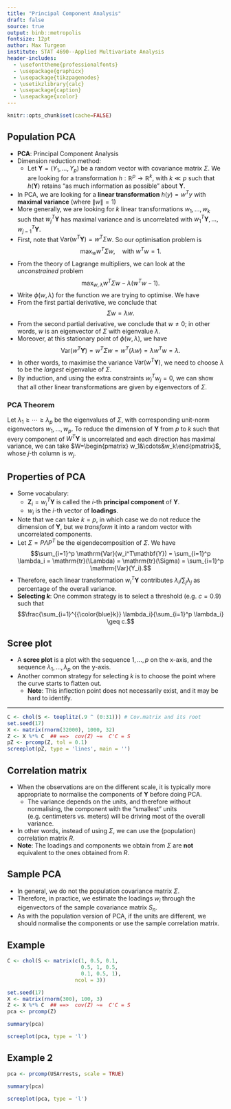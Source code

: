 ```yaml
---
title: "Principal Component Analysis"
draft: false
source: true
output: binb::metropolis
fontsize: 12pt
author: Max Turgeon
institute: STAT 4690--Applied Multivariate Analysis
header-includes:
  - \usefonttheme{professionalfonts}
  - \usepackage{graphicx}
  - \usepackage{tikzpagenodes}
  - \usetikzlibrary{calc}
  - \usepackage{caption}
  - \usepackage{xcolor}
---
```


```r
knitr::opts_chunk$set(cache=FALSE)
```

## Population PCA {.allowframebreaks}

  - **PCA**: Principal Component Analysis
  - Dimension reduction method: 
    + Let $\mathbf{Y} = (Y_1, \ldots, Y_p)$ be a random vector with covariance matrix $\Sigma$. We are looking for a transformation $h: \mathbb{R}^p \to \mathbb{R}^k$, with $k\ll p$ such that $h(\mathbf{Y})$ retains "as much information as possible" about $\mathbf{Y}$.
  - In PCA, we are looking for a **linear transformation** $h(y) = w^Ty$ with **maximal variance** (where $\|w\|=1$)
  - More generally, we are looking for $k$ linear transformations $w_1, \ldots, w_k$ such that $w_j^T\mathbf{Y}$ has maximal variance and is uncorrelated with $w_1^T\mathbf{Y},\ldots,w_{j-1}^T\mathbf{Y}$.
  - First, note that $\mathrm{Var}(w^T\mathbf{Y}) = w^T\Sigma w$. So our optimisation problem is
  $$ \max_w w^T\Sigma w, \quad\mbox{with } w^Tw = 1.$$
  - From the theory of Lagrange multipliers, we can look at the *unconstrained* problem 
  $$ \max_{w,\lambda} w^T\Sigma w - \lambda (w^Tw - 1).$$
  - Write $\phi(w, \lambda)$ for the function we are trying to optimise. We have
  \begin{align*}
  \frac{\partial}{\partial w} \phi(w, \lambda) &= \frac{\partial}{\partial w}w^T\Sigma w - \lambda (w^Tw - 1)\\
  &= 2\Sigma w - 2\lambda w;\\
  \frac{\partial}{\partial \lambda} \phi(w, \lambda) &= w^Tw - 1.
  \end{align*}
  - From the first partial derivative, we conclude that
  $$ \Sigma w = \lambda w.$$
  - From the second partial derivative, we conclude that $w\neq 0$; in other words, $w$ is an eigenvector of $\Sigma$ with eigenvalue $\lambda$.
  - Moreover, at this stationary point of $\phi(w, \lambda)$, we have
  $$\mathrm{Var}(w^T\mathbf{Y})=w^T\Sigma w = w^T(\lambda w) = \lambda w^Tw = \lambda.$$
  - In other words, to maximise the variance $\mathrm{Var}(w^T\mathbf{Y})$, we need to choose $\lambda$ to be the *largest* eigenvalue of $\Sigma$.
  - By induction, and using the extra constraints $w_i^Tw_j = 0$, we can show that all other linear transformations are given by eigenvectors of $\Sigma$.
  
### PCA Theorem

Let $\lambda_1\geq\cdots\geq\lambda_p$ be the eigenvalues of $\Sigma$, with corresponding unit-norm eigenvectors $w_1,\ldots, w_p$. To reduce the dimension of $\mathbf{Y}$ from $p$ to $k$ such that every component of $W^T\mathbf{Y}$ is uncorrelated and each direction has maximal variance, we can take $W=\begin{pmatrix} w_1&\cdots&w_k\end{pmatrix}$, whose $j$-th column is $w_j$.

## Properties of PCA {.allowframebreaks}

  - Some vocabulary:
    + $\mathbf{Z}_i = w_i^T\mathbf{Y}$ is called the $i$-th **principal component** of $\mathbf{Y}$.
    + $w_i$ is the $i$-th vector of **loadings**.
  - Note that we can take $k=p$, in which case we do not reduce the dimension of $\mathbf{Y}$, but we *transform* it into a random vector with uncorrelated components.
  - Let $\Sigma = P\Lambda  P^T$ be the eigendecomposition of $\Sigma$. We have
  $$\sum_{i=1}^p \mathrm{Var}(w_i^T\mathbf{Y}) = \sum_{i=1}^p \lambda_i = \mathrm{tr}(\Lambda) = \mathrm{tr}(\Sigma) = \sum_{i=1}^p \mathrm{Var}(Y_i).$$
  - Therefore, each linear transformation $w_i^T\mathbf{Y}$ contributes $\lambda_i/\sum_j \lambda_j$ as percentage of the overall variance.
  - **Selecting $k$**: One common strategy is to select a threshold (e.g. $c = 0.9$) such that
  $$\frac{\sum_{i=1}^{{\color{blue}k}} \lambda_i}{\sum_{i=1}^p \lambda_i} \geq c.$$
  
## Scree plot

  - A **scree plot** is a plot with the sequence $1,\ldots,p$ on the x-axis, and the sequence $\lambda_1, \ldots, \lambda_p$ on the y-axis.
  - Another common strategy for selecting $k$ is to choose the point where the curve starts to flatten out.
    + **Note**: This inflection point does not necessarily exist, and it may be hard to identify.

---

```r
C <- chol(S <- toeplitz(.9 ^ (0:31))) # Cov.matrix and its root
set.seed(17)
X <- matrix(rnorm(32000), 1000, 32)
Z <- X %*% C  ## ==>  cov(Z) ~=  C'C = S
pZ <- prcomp(Z, tol = 0.1)
screeplot(pZ, type = 'lines', main = '')
```

## Correlation matrix

  - When the observations are on the different scale, it is typically more appropriate to normalise the components of $\mathbf{Y}$ before doing PCA.
    + The variance depends on the units, and therefore without normalising, the component with the "smallest" units (e.g. centimeters vs. meters) will be driving most of the overall variance.
  - In other words, instead of using $\Sigma$, we can use the (population) correlation matrix $R$.
  - **Note**: The loadings and components we obtain from $\Sigma$ are **not** equivalent to the ones obtained from $R$.

## Sample PCA

  - In general, we do not the population covariance matrix $\Sigma$.
  - Therefore, in practice, we estimate the loadings $w_i$ through the eigenvectors of the sample covariance matrix $S_n$. 
  - As with the population version of PCA, if the units are different, we should normalise the components or use the sample correlation matrix.

## Example {.allowframebreaks}

```r
C <- chol(S <- matrix(c(1, 0.5, 0.1,
                        0.5, 1, 0.5,
                        0.1, 0.5, 1), 
                      ncol = 3)) 

set.seed(17)
X <- matrix(rnorm(300), 100, 3)
Z <- X %*% C  ## ==>  cov(Z) ~=  C'C = S
pca <- prcomp(Z)
```

```r
summary(pca)
```

```r
screeplot(pca, type = 'l')
```

## Example 2 {.allowframebreaks}

```r
pca <- prcomp(USArrests, scale = TRUE)
```

```r
summary(pca)
```

```r
screeplot(pca, type = 'l')
```


<!-- # Applications of PCA -->

<!-- ## Feature Extraction {.allowframebreaks} -->

<!-- ```{r message = FALSE} -->
<!-- library(ElemStatLearn) -->
<!-- library(tidyverse) -->
<!-- train <- subset(prostate, train == TRUE,  -->
<!--                 select = -train) -->
<!-- test  <- subset(prostate, train == FALSE,  -->
<!--                 select = -train) -->

<!-- # First model: Linear regression -->
<!-- lr_model <- lm(lpsa ~ ., data = train) -->
<!-- lr_pred <- predict(lr_model, newdata = test) -->
<!-- (lr_mse <- mean((test$lpsa - lr_pred)^2)) -->

<!-- # PCA -->
<!-- decomp <- train %>%  -->
<!--   subset(select = -lpsa) %>%  -->
<!--   as.matrix() %>%  -->
<!--   prcomp -->
<!-- summary(decomp)$importance[,1:3] -->

<!-- screeplot(decomp, type = 'lines') -->
<!-- ``` -->


<!-- ```{r} -->
<!-- # Second model: PCs for predictors -->
<!-- train_pc <- train -->
<!-- train_pc$PC1 <- decomp$x[,1] -->
<!-- pc_model <- lm(lpsa ~ PC1, data = train_pc) -->
<!-- ``` -->


<!-- ```{r} -->
<!-- test_pc <- as.data.frame(predict(decomp, test)) -->
<!-- pc_pred <- predict(pc_model, -->
<!--                    newdata = test_pc) -->
<!-- (pc_mse <- mean((test$lpsa - pc_pred)^2)) -->
<!-- ``` -->

<!-- ## Feature Selection {.allowframebreaks} -->

<!-- ```{r} -->
<!-- contribution <- decomp$rotation[,"PC1"] -->
<!-- round(contribution, 3)[1:6] -->
<!-- round(contribution, 3)[7:8] -->

<!-- (keep <- names(which(abs(contribution) > 0.01))) -->

<!-- fs_model <- lm(lpsa ~ ., data = train[,c(keep, "lpsa")]) -->
<!-- fs_pred <- predict(fs_model, newdata = test) -->
<!-- (fs_mse <- mean((test$lpsa - fs_pred)^2)) -->
<!-- ``` -->

<!-- ```{r, message = FALSE} -->
<!-- model_plot <- data.frame( -->
<!--   "obs" = test$lpsa, -->
<!--   "LR" = lr_pred, -->
<!--   "PC" = pc_pred, -->
<!--   "FS" = fs_pred -->
<!-- ) %>%  -->
<!--   gather(Model, pred, -obs) -->
<!-- ``` -->


<!-- ```{r, message = FALSE} -->
<!-- ggplot(model_plot,  -->
<!--        aes(pred, obs, colour = Model)) + -->
<!--   geom_point() + -->
<!--   theme_minimal() + -->
<!--   geom_abline(slope = 1, intercept = 0) +  -->
<!--   theme(legend.position = 'top') + -->
<!--   xlab("Predicted") + ylab("Observed") -->
<!-- ``` -->

<!-- ## Data Visualization {.allowframebreaks} -->

<!-- ```{r mnist, cache = TRUE} -->
<!-- library(dslabs) -->

<!-- mnist <- read_mnist() -->

<!-- dim(mnist$train$images) -->
<!-- dim(mnist$test$images) -->

<!-- head(mnist$train$labels) -->
<!-- ``` -->


<!-- ```{r} -->
<!-- matrix(mnist$train$images[1,], ncol = 28) %>%  -->
<!--   image(col = gray.colors(12, rev = TRUE), -->
<!--         axes = FALSE) -->
<!-- ``` -->

<!-- ```{r cache = TRUE} -->
<!-- decomp <- prcomp(mnist$train$images) -->
<!-- ``` -->

<!-- ```{r} -->
<!-- screeplot(decomp, type = 'lines',  -->
<!--           npcs = 20, main = "") -->
<!-- ``` -->

<!-- ```{r} -->
<!-- decomp$x[,1:2] %>%  -->
<!--   as.data.frame() %>%  -->
<!--   mutate(label = factor(mnist$train$labels)) %>%  -->
<!--   ggplot(aes(PC1, PC2, colour = label)) + -->
<!--   geom_point(alpha = 0.5) + -->
<!--   theme_minimal() -->
<!-- ``` -->

<!-- ```{r} -->
<!-- # And on the test set -->
<!-- decomp %>%  -->
<!--   predict(newdata = mnist$test$images) %>%  -->
<!--   as.data.frame() %>%  -->
<!--   mutate(label = factor(mnist$test$labels)) %>%  -->
<!--   ggplot(aes(PC1, PC2, colour = label)) + -->
<!--   geom_point(alpha = 0.5) + -->
<!--   theme_minimal() -->
<!-- ``` -->
